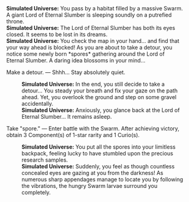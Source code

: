 {{Dialogue Start}}
:'''Simulated Universe:''' You pass by a habitat filled by a massive Swarm. A giant Lord of Eternal Slumber is sleeping soundly on a putrefied throne.
:'''Simulated Universe:''' The Lord of Eternal Slumber has both its eyes closed. It seems to be lost in its dreams.
:'''Simulated Universe:''' You check the map in your hand... and find that your way ahead is blocked! As you are about to take a detour, you notice some newly born *spores* gathering around the Lord of Eternal Slumber. A daring idea blossoms in your mind...
:{{DIcon|Star}} Make a detour. &mdash; Shhh... Stay absolutely quiet.
::'''Simulated Universe:''' In the end, you still decide to take a detour... You steady your breath and fix your gaze on the path ahead. Yet, you overlook the ground and step on some gravel accidentally.
::'''Simulated Universe:''' Anxiously, you glance back at the Lord of Eternal Slumber... It remains asleep.
:{{DIcon|Star}} Take "spore." &mdash; Enter battle with the Swarm. After achieving victory, obtain 3 Component(s) of 1-star rarity and 1 Curio(s).
::'''Simulated Universe:''' You put all the spores into your limitless backpack, feeling lucky to have stumbled upon the precious research samples.
::'''Simulated Universe:''' Suddenly, you feel as though countless concealed eyes are gazing at you from the darkness! As numerous sharp appendages manage to locate you by following the vibrations, the hungry Swarm larvae surround you completely.
{{Dialogue End}}